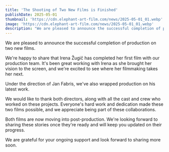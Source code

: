 ```yaml
---
title: 'The Shooting of Two New Films is Finished'
publishDate: 2025-05-01
thumbnail: 'https://cdn.elephant-art-film.com/news/2025-05-01_01.webp'
image: 'https://cdn.elephant-art-film.com/news/2025-05-01_01.webp'
description: "We are pleased to announce the successful completion of production on two new films."
---
```


We are pleased to announce the successful completion of production on two new films.

We're happy to share that Irena Žugič has completed her first film with our production team. It's been great working with Irena as she brought her vision to the screen, and we're excited to see where her filmmaking takes her next.

Under the direction of Jan Fabris, we've also wrapped production on his latest work.

We would like to thank both directors, along with all the cast and crew who worked on these projects. Everyone's hard work and dedication made these two films possible, and we appreciate being part of these collaborations.

Both films are now moving into post-production. We're looking forward to sharing these stories once they're ready and will keep you updated on their progress.

We are grateful for your ongoing support and look forward to sharing more soon.
